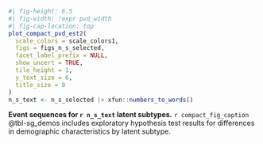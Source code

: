 :::{#suppfig-pvd_chosen_subtypes}

```r
#| fig-height: 6.5
#| fig-width: !expr pvd_width
#| fig-cap-location: top
plot_compact_pvd_est2(
  scale_colors = scale_colors1,
  figs = figs_n_s_selected,
  facet_label_prefix = NULL,
  show_uncert = TRUE,
  tile_height = 1,
  y_text_size = 6,
  title_size = 8
)
n_s_text <- n_s_selected |> xfun::numbers_to_words()
```

**Event sequences for `r n_s_text` latent subtypes.** 
`r compact_fig_caption`
@tbl-sg_demos includes exploratory hypothesis test results
for differences in demographic characteristics by latent subtype.

:::
